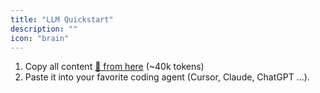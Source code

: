```yaml
---
title: "LLM Quickstart"
description: ""
icon: "brain"
---
```




1. Copy all content [🔗  from here](https://docs.browser-use.com/llms-full.txt)  (~40k tokens)
2. Paste it into your favorite coding agent (Cursor, Claude, ChatGPT ...). 

